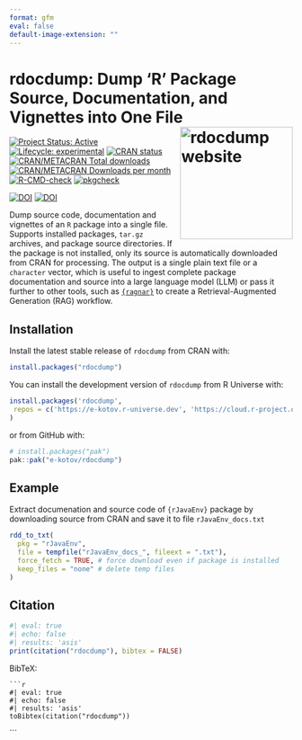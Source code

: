 ```yaml
---
format: gfm
eval: false
default-image-extension: ""
---
```


<!-- README.md is generated from README.Rmd. Please edit that file -->


# rdocdump: Dump 'R' Package Source, Documentation, and Vignettes into One File <a href="https://www.ekotov.pro/rdocdump/"><img src="man/figures/logo.png" align="right" width="200" alt="rdocdump website" /></a>

<!-- badges: start -->
[![Project Status: Active](https://www.repostatus.org/badges/latest/active.svg)](https://www.repostatus.org/#active)
[![Lifecycle: experimental](https://img.shields.io/badge/lifecycle-experimental-orange.svg)](https://lifecycle.r-lib.org/articles/stages.html#experimental)
[![CRAN status](https://www.r-pkg.org/badges/version/rdocdump)](https://CRAN.R-project.org/package=rdocdump)
[![CRAN/METACRAN Total downloads](https://cranlogs.r-pkg.org/badges/grand-total/rdocdump?color=blue)](https://CRAN.R-project.org/package=rdocdump){target="_blank"}
[![CRAN/METACRAN Downloads per month](https://cranlogs.r-pkg.org/badges/rdocdump?color=blue)](https://CRAN.R-project.org/package=rdocdump){target="_blank"}
[![R-CMD-check](https://github.com/e-kotov/rdocdump/actions/workflows/R-CMD-check.yaml/badge.svg)](https://github.com/e-kotov/rdocdump/actions/workflows/R-CMD-check.yaml)
[![pkgcheck](https://github.com/e-kotov/rdocdump/workflows/pkgcheck/badge.svg)](https://github.com/e-kotov/rdocdump/actions?query=workflow%3Apkgcheck)

[![DOI](https://zenodo.org/badge/DOI/10.32614/CRAN.package.rdocdump.svg)](https://doi.org/10.32614/CRAN.package.rdocdump)
[![DOI](https://zenodo.org/badge/DOI/10.5281/zenodo.15072446.svg)](https://doi.org/10.5281/zenodo.15072446)
<!-- badges: end -->

Dump source code, documentation and vignettes of an `R` package into a single file. Supports installed packages, `tar.gz` archives, and package source directories. If the package is not installed, only its source is automatically downloaded from CRAN for processing. The output is a single plain text file or a `character` vector, which is useful to ingest complete package documentation and source into a large language model (LLM) or pass it further to other tools, such as [`{ragnar}`](https://github.com/tidyverse/ragnar){target='_blank'} to create a Retrieval-Augmented Generation (RAG) workflow.

## Installation

Install the latest stable release of `rdocdump` from CRAN with:

```r
install.packages("rdocdump")
```

You can install the development version of `rdocdump` from R Universe with:

```r
install.packages('rdocdump',
 repos = c('https://e-kotov.r-universe.dev', 'https://cloud.r-project.org')
)
```

or from GitHub with:

```r
# install.packages("pak")
pak::pak("e-kotov/rdocdump")
```



## Example

Extract documenation and source code of `{rJavaEnv}` package by downloading source from CRAN and save it to file `rJavaEnv_docs.txt`

```r
rdd_to_txt(
  pkg = "rJavaEnv",
  file = tempfile("rJavaEnv_docs_", fileext = ".txt"),
  force_fetch = TRUE, # force download even if package is installed
  keep_files = "none" # delete temp files
)
```


## Citation

```r
#| eval: true
#| echo: false
#| results: 'asis'
print(citation("rdocdump"), bibtex = FALSE)
```

BibTeX:
```
```r
#| eval: true
#| echo: false
#| results: 'asis'
toBibtex(citation("rdocdump"))
```
```
